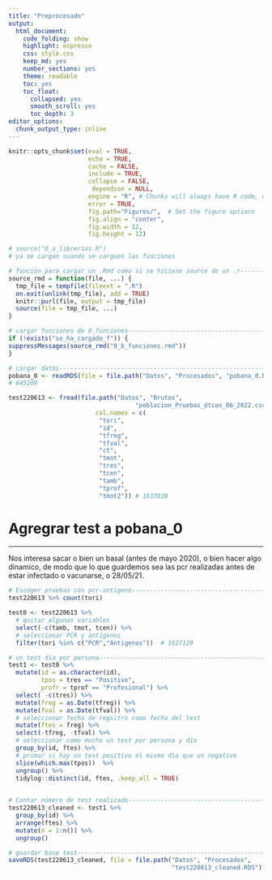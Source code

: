 ```yaml
---
title: "Preprocesado"
output: 
  html_document:
    code_folding: show
    highlight: espresso
    css: style.css
    keep_md: yes
    number_sections: yes
    theme: readable
    toc: yes  
    toc_float:
      collapsed: yes
      smooth_scroll: yes
      toc_depth: 3     
editor_options: 
  chunk_output_type: inline
---
```



```r
knitr::opts_chunk$set(eval = TRUE, 
                      echo = TRUE, 
                      cache = FALSE,
                      include = TRUE,
                      collapse = FALSE,
                       dependson = NULL,
                      engine = "R", # Chunks will always have R code, unless noted
                      error = TRUE,
                      fig.path="Figures/",  # Set the figure options
                      fig.align = "center", 
                      fig.width = 12,
                      fig.height = 12)

```

```r
# source("0_a_librerias.R")
# ya se cargan cuando se carguen las funciones

```

```r
# función para cargar un .Rmd como si se hiciese source de un .r---------------
source_rmd = function(file, ...) {
  tmp_file = tempfile(fileext = ".R")
  on.exit(unlink(tmp_file), add = TRUE)
  knitr::purl(file, output = tmp_file)
  source(file = tmp_file, ...)
}

```

```r
# cargar funciones de 0_funciones----------------------------------------------
if (!exists("se_ha_cargado_f")) {
suppressMessages(source_rmd("0_b_funciones.rmd"))
}

```

```r
# cargar datos----------------------------------------------------------------
pobana_0 <- readRDS(file = file.path("Datos", "Procesados", "pobana_0.RDS"))
# 645209 

test220613 <- fread(file.path("Datos", "Brutos",
                                   "poblacion_Pruebas_dtcas_06_2022.csv"),
                        col.names = c(
                         "tori",
                         "id",
                         "tfreg",
                         "tfval",
                         "ct",
                         "tmot",
                         "tres",
                         "tcen",
                         "tamb",
                         "tprof",
                         "tmot2")) # 1633910

```

# Agregrar test a pobana_0

***

Nos interesa sacar o bien un basal (antes de mayo 2020), o bien hacer algo dinamico, de modo que lo que guardemos sea las pcr realizadas antes de estar infectado o vacunarse, o 28/05/21.

```r
# Escoger pruebas con pcr-antigeno---------------------------------------------
test220613 %>% count(tori)

test0 <- test220613 %>%
  # quitar algunas variables
  select(-c(tamb, tmot, tcen)) %>% 
  # seleccionar PCR y antígenos
  filter(tori %in% c("PCR","Antigenos"))  # 1627129

```


```r
# un test día por persona------------------------------------------------------ 
test1 <- test0 %>% 
  mutate(id = as.character(id), 
         tpos = tres == "Positivo", 
         profr = tprof == "Profesional") %>%
  select( -c(tres)) %>% 
  mutate(freg = as.Date(tfreg)) %>% 
  mutate(fval = as.Date(tfval)) %>% 
  # seleccionar fecha de regsitro como fecha del test
  mutate(ftes = freg) %>% 
  select(-tfreg, -tfval) %>% 
  # seleccionar como mucho un test por persona y día
  group_by(id, ftes) %>%
  # primar si hay un test positivo el mismo día que un negativo
  slice(which.max(tpos))  %>% 
  ungroup() %>%
  tidylog::distinct(id, ftes, .keep_all = TRUE) 
  
```

```r
# Contar número de test realizado----------------------------------------------
test220613_cleaned <- test1 %>% 
  group_by(id) %>%
  arrange(ftes) %>%
  mutate(n = 1:n()) %>% 
  ungroup()

```


```r
# guardar base test------------------------------------------------------------
saveRDS(test220613_cleaned, file = file.path("Datos", "Procesados", 
                                             "test220613_cleaned.RDS"))

```
